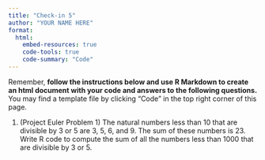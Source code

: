 ```yaml
---
title: "Check-in 5"
author: "YOUR NAME HERE"
format: 
  html:
    embed-resources: true
    code-tools: true
    code-summary: "Code"
---
```


Remember, **follow the instructions below and use R Markdown to create an html document with your code and answers to the following questions.** You may find a template file by clicking "Code" in the top right corner of this page.

1. (Project Euler Problem 1) The natural numbers less than 10 that are divisible by 3 or 5 are 3, 5, 6, and 9. The sum of these numbers is 23. Write R code to compute the sum of all the numbers less than 1000 that are divisible by 3 or 5.
